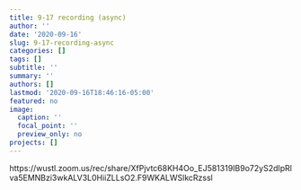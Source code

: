 ```yaml
---
title: 9-17 recording (async)
author: ''
date: '2020-09-16'
slug: 9-17-recording-async
categories: []
tags: []
subtitle: ''
summary: ''
authors: []
lastmod: '2020-09-16T18:46:16-05:00'
featured: no
image:
  caption: ''
  focal_point: ''
  preview_only: no
projects: []
---
```



https://wustl.zoom.us/rec/share/XfPjvtc68KH4Oo_EJ581319IB9o72yS2dIpRlva5EMNBzi3wkALV3L0HiiZLLsO2.F9WKALWSlkcRzssl


